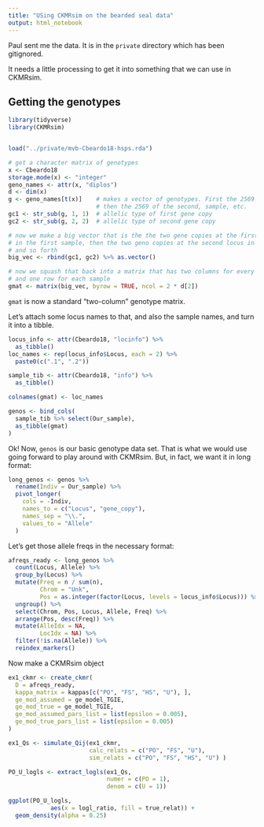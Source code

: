 ```yaml
---
title: "USing CKMRsim on the bearded seal data"
output: html_notebook
---
```


Paul sent me the data.  It is in the `private` directory which has been
gitignored.

It needs a little processing to get it into something that we can use in CKMRsim.

## Getting the genotypes

```r
library(tidyverse)
library(CKMRsim)


load("../private/mvb-Cbeardo18-hsps.rda")

# get a character matrix of genotypes
x <- Cbeardo18
storage.mode(x) <- "integer"
geno_names <- attr(x, "diplos")
d <- dim(x)
g <- geno_names[t(x)]    # makes a vector of genotypes. First the 2569 of the first sample.
                         # then the 2569 of the second, sample, etc.
gc1 <- str_sub(g, 1, 1)  # allelic type of first gene copy
gc2 <- str_sub(g, 2, 2)  # allelic type of second gene copy

# now we make a big vector that is the the two gene copies at the first locus
# in the first sample, then the two geno copies at the second locus in the first sample
# and so forth
big_vec <- rbind(gc1, gc2) %>% as.vector()

# now we squash that back into a matrix that has two columns for every locus
# and one row for each sample
gmat <- matrix(big_vec, byrow = TRUE, ncol = 2 * d[2])
```

`gmat` is now a standard "two-column" genotype matrix.  

Let's attach some locus names to that, and also the sample names,
and turn it into a tibble.  
```r
locus_info <- attr(Cbeardo18, "locinfo") %>% 
  as_tibble()
loc_names <- rep(locus_info$Locus, each = 2) %>%
  paste0(c(".1", ".2"))

sample_tib <- attr(Cbeardo18, "info") %>%
  as_tibble()

colnames(gmat) <- loc_names

genos <- bind_cols(
  sample_tib %>% select(Our_sample),
  as_tibble(gmat)
)
```

Ok! Now, `genos` is our basic genotype data set.  That is what we would use going forward
to play around with CKMRsim.  But, in fact, we want it in long format:
```r
long_genos <- genos %>%
  rename(Indiv = Our_sample) %>%
  pivot_longer(
    cols = -Indiv, 
    names_to = c("Locus", "gene_copy"), 
    names_sep = "\\.", 
    values_to = "Allele"
  )
```


Let's get those allele freqs in the necessary format:
```r
afreqs_ready <- long_genos %>%
  count(Locus, Allele) %>%
  group_by(Locus) %>%
  mutate(Freq = n / sum(n),
         Chrom = "Unk",
         Pos = as.integer(factor(Locus, levels = locus_info$Locus))) %>%
  ungroup() %>%
  select(Chrom, Pos, Locus, Allele, Freq) %>%
  arrange(Pos, desc(Freq)) %>%
  mutate(AlleIdx = NA,
         LocIdx = NA) %>%
  filter(!is.na(Allele)) %>%
  reindex_markers()
```

Now make a CKMRsim object
```r
ex1_ckmr <- create_ckmr(
  D = afreqs_ready,
  kappa_matrix = kappas[c("PO", "FS", "HS", "U"), ],
  ge_mod_assumed = ge_model_TGIE,
  ge_mod_true = ge_model_TGIE,
  ge_mod_assumed_pars_list = list(epsilon = 0.005),
  ge_mod_true_pars_list = list(epsilon = 0.005)
)
```

```r
ex1_Qs <- simulate_Qij(ex1_ckmr, 
                       calc_relats = c("PO", "FS", "U"),
                       sim_relats = c("PO", "FS", "HS", "U") )

PO_U_logls <- extract_logls(ex1_Qs,
                            numer = c(PO = 1),
                            denom = c(U = 1))

ggplot(PO_U_logls,
            aes(x = logl_ratio, fill = true_relat)) +
  geom_density(alpha = 0.25)
```